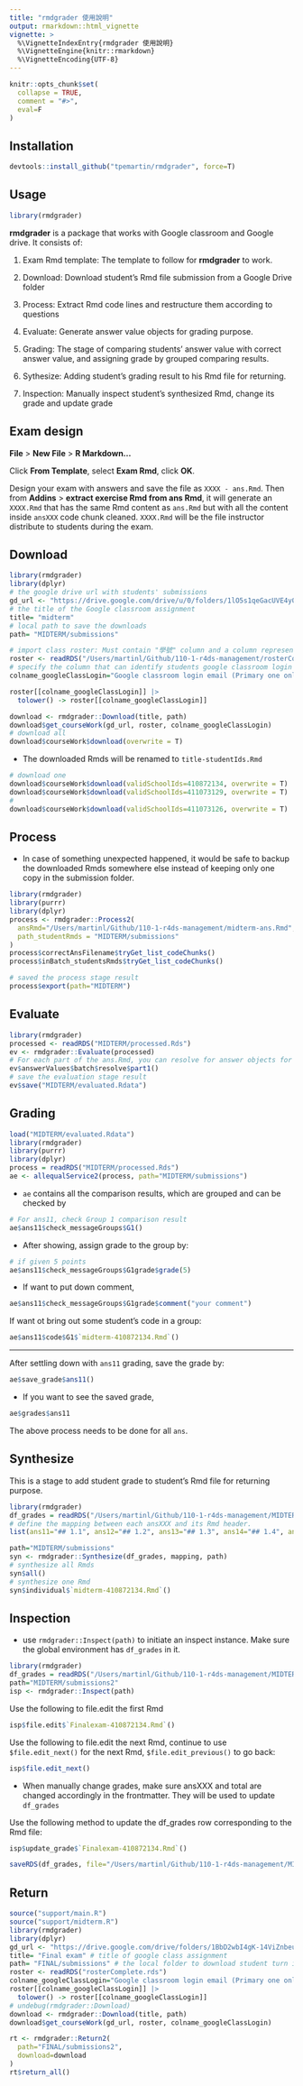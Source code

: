 ```yaml
---
title: "rmdgrader 使用說明"
output: rmarkdown::html_vignette
vignette: >
  %\VignetteIndexEntry{rmdgrader 使用說明}
  %\VignetteEngine{knitr::rmarkdown}
  %\VignetteEncoding{UTF-8}
---
```


```r
knitr::opts_chunk$set(
  collapse = TRUE,
  comment = "#>",
  eval=F
)
```

## Installation

```r
devtools::install_github("tpemartin/rmdgrader", force=T)
```

## Usage

```r
library(rmdgrader)
```

**rmdgrader** is a package that works with Google classroom and Google drive. It consists of:

1.  Exam Rmd template: The template to follow for **rmdgrader** to work.

2.  Download: Download student's Rmd file submission from a Google Drive folder

3.  Process: Extract Rmd code lines and restructure them according to questions

4.  Evaluate: Generate answer value objects for grading purpose.

5.  Grading: The stage of comparing students' answer value with correct answer value, and assigning grade by grouped comparing results.

6.  Sythesize: Adding student's grading result to his Rmd file for returning.

7.  Inspection: Manually inspect student's synthesized Rmd, change its grade and update grade


## Exam design

**File** > **New File** > **R Markdown...**  

Click **From Template**, select **Exam Rmd**, click **OK**.

Design your exam with answers and save the file as `XXXX - ans.Rmd`. Then from **Addins** > **extract exercise Rmd from ans Rmd**, it will generate an `XXXX.Rmd` that has the same Rmd content as `ans.Rmd` but with all the content inside `ansXXX` code chunk cleaned. `XXXX.Rmd` will be the file instructor distribute to students during the exam.  

## Download

```r
library(rmdgrader)
library(dplyr)
# the google drive url with students' submissions
gd_url <- "https://drive.google.com/drive/u/0/folders/1lO5s1qeGacUVE4y0hCDaHAr0-n0n6lljKEpDTsKsI9S90jNXRBvRZOV4jHgVtqhGBzy4u3Kn"
# the title of the Google classroom assignment
title= "midterm"
# local path to save the downloads
path= "MIDTERM/submissions"

# import class roster: Must contain "學號" column and a column represents student's Google classroom login email.
roster <- readRDS("/Users/martinl/Github/110-1-r4ds-management/rosterComplete.rds")
# specify the column that can identify students google classroom login email
colname_googleClassLogin="Google classroom login email (Primary one only)"

roster[[colname_googleClassLogin]] |>
  tolower() -> roster[[colname_googleClassLogin]]

download <- rmdgrader::Download(title, path)
download$get_courseWork(gd_url, roster, colname_googleClassLogin)
# download all
download$courseWork$download(overwrite = T)
```

  * The downloaded Rmds will be renamed to `title-studentIds.Rmd` 


```r
# download one
download$courseWork$download(validSchoolIds=410872134, overwrite = T)
download$courseWork$download(validSchoolIds=411073129, overwrite = T)
#
download$courseWork$download(validSchoolIds=411073126, overwrite = T)
```

## Process

  * In case of something unexpected happened, it would be safe to backup the downloaded Rmds somewhere else instead of keeping only one copy in the submission folder.

```r
library(rmdgrader)
library(purrr)
library(dplyr)
process <- rmdgrader::Process2(
  ansRmd="/Users/martinl/Github/110-1-r4ds-management/midterm-ans.Rmd",
  path_studentRmds = "MIDTERM/submissions"
)
process$correctAnsFilename$tryGet_list_codeChunks()
process$inBatch_studentsRmds$tryGet_list_codeChunks()

# saved the process stage result
process$export(path="MIDTERM")
```


## Evaluate

```r
library(rmdgrader)
processed <- readRDS("MIDTERM/processed.Rds")
ev <- rmdgrader::Evaluate(processed)
# For each part of the ans.Rmd, you can resolve for answer objects for grading later
ev$answerValues$batch$resolve$part1()
# save the evaluation stage result
ev$save("MIDTERM/evaluated.Rdata")

```

## Grading

```r
load("MIDTERM/evaluated.Rdata")
library(rmdgrader)
library(purrr)
library(dplyr)
process = readRDS("MIDTERM/processed.Rds")
ae <- allequalService2(process, path="MIDTERM/submissions")
```

  * `ae` contains all the comparison results, which are grouped and can be checked by
  
```r
# For ans11, check Group 1 comparison result
ae$ans11$check_messageGroups$G1()
```

  * After showing, assign grade to the group by:
  
```r
# if given 5 points
ae$ans11$check_messageGroups$G1grade$grade(5)
```

  * If want to put down comment, 

```r
ae$ans11$check_messageGroups$G1grade$comment("your comment")
```

  If want ot bring out some student's code in a group:

```r
ae$ans11$code$G1$`midterm-410872134.Rmd`()
```

***

After settling down with `ans11` grading, save the grade by:

```r
ae$save_grade$ans11()
```

  * If you want to see the saved grade, 

```r
ae$grades$ans11
```

The above process needs to be done for all `ans`.

## Synthesize

This is a stage to add student grade to student's Rmd file for returning purpose.

```r
library(rmdgrader)
df_grades = readRDS("/Users/martinl/Github/110-1-r4ds-management/MIDTERM/grades.Rds")
# define the mapping between each ansXXX and its Rmd header.
list(ans11="## 1.1", ans12="## 1.2", ans13="## 1.3", ans14="## 1.4", ans15="## 1.5") -> mapping

path="MIDTERM/submissions"
syn <- rmdgrader::Synthesize(df_grades, mapping, path)
# synthesize all Rmds
syn$all()
# synthesize one Rmd
syn$individual$`midterm-410872134.Rmd`()
```

## Inspection

  * use `rmdgrader::Inspect(path)` to initiate an inspect instance. Make sure the global environment has `df_grades` in it.
  
```r
library(rmdgrader)
df_grades = readRDS("/Users/martinl/Github/110-1-r4ds-management/MIDTERM/grades.Rds")
path="MIDTERM/submissions2"
isp <- rmdgrader::Inspect(path)
```

Use the following to file.edit the first Rmd
```r
isp$file.edit$`Finalexam-410872134.Rmd`()
```

Use the following to file.edit the next Rmd, continue to use `$file.edit_next()` for the next Rmd, `$file.edit_previous()` to go back:
```r
isp$file.edit_next()
```

  * When manually change grades, make sure ansXXX and total are changed accordingly in the frontmatter. They will be used to update `df_grades`

Use the following method to update the df_grades row corresponding to the Rmd file:
```r
isp$update_grade$`Finalexam-410872134.Rmd`()
```
  
```r
saveRDS(df_grades, file="/Users/martinl/Github/110-1-r4ds-management/MIDTERM/grades.Rds")
```

## Return


```r
source("support/main.R")
source("support/midterm.R")
library(rmdgrader)
library(dplyr)
gd_url <- "https://drive.google.com/drive/folders/1BbD2wbI4gK-14ViZnbeu5dQGTctchdSQCjD-AzcbGfmzBDeT-9poom_nOjwjtF7wcu--yOk0"
title= "Final exam" # title of google class assignment
path= "FINAL/submissions" # the local folder to download student turn ins.
roster <- readRDS("rosterComplete.rds")
colname_googleClassLogin="Google classroom login email (Primary one only)"
roster[[colname_googleClassLogin]] |>
  tolower() -> roster[[colname_googleClassLogin]]
# undebug(rmdgrader::Download)
download <- rmdgrader::Download(title, path)
download$get_courseWork(gd_url, roster, colname_googleClassLogin)
```


```r
rt <- rmdgrader::Return2(
  path="FINAL/submissions2",
  download=download
)
rt$return_all()
```


